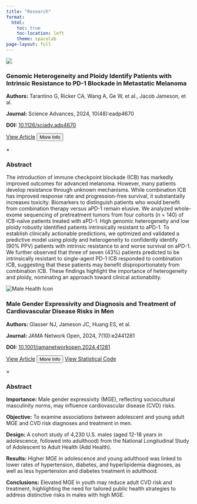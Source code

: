```yaml
---
title: "Research"
format:
  html:
    toc: true
    toc-location: left
    theme: spacelab    
page-layout: full
---
```

<div class="container">

<!-- Publication 1 -->
<div class="publication-card">
<img src="images/tarantino 2024.png">
<div class="publication-card-content">
<h3>Genomic Heterogeneity and Ploidy Identify Patients with Intrinsic Resistance to PD-1 Blockade in Metastatic Melanoma</h3>
<p><strong>Authors:</strong> Tarantino G, Ricker CA, Wang A, Ge W, et al., Jacob Jameson, et al.</p>
<p><strong>Journal:</strong> Science Advances, 2024, 10(48):eadp4670</p>
<p><strong>DOI:</strong> <a href="https://doi.org/10.1126/sciadv.adp4670" target="_blank">10.1126/sciadv.adp4670</a></p>
<div class="card-buttons">
<a href="https://doi.org/10.1126/sciadv.adp4670" class="view-article" target="_blank">View Article</a>
<button class="more-info" onclick="showAbstract('abstract-1')">More Info</button>
</div>
</div>
</div>

<!-- Abstract Modal 1 -->
<div id="abstract-1" class="modal">
<div class="modal-content">
<span class="close" onclick="closeAbstract('abstract-1')">&times;</span>
<h3>Abstract</h3>
<p>The introduction of immune checkpoint blockade (ICB) has markedly improved outcomes for advanced melanoma. However, many patients develop resistance through unknown mechanisms. While combination ICB has improved response rate and progression-free survival, it substantially increases toxicity. Biomarkers to distinguish patients who would benefit from combination therapy versus aPD-1 remain elusive. We analyzed whole-exome sequencing of pretreatment tumors from four cohorts (n = 140) of ICB-naïve patients treated with aPD-1. High genomic heterogeneity and low ploidy robustly identified patients intrinsically resistant to aPD-1. To establish clinically actionable predictions, we optimized and validated a predictive model using ploidy and heterogeneity to confidently identify (90% PPV) patients with intrinsic resistance to and worse survival on aPD-1. We further observed that three of seven (43%) patients predicted to be intrinsically resistant to single-agent PD-1 ICB responded to combination ICB, suggesting that these patients may benefit disproportionately from combination ICB. These findings highlight the importance of heterogeneity and ploidy, nominating an approach toward clinical actionability.</p>
</div>
</div>

<!-- Publication 2 -->
<div class="publication-card">
<img src="images/glasser 2024.png" alt="Male Health Icon">
<div class="publication-card-content">
<h3>Male Gender Expressivity and Diagnosis and Treatment of Cardiovascular Disease Risks in Men</h3>
<p><strong>Authors:</strong> Glasser NJ, Jameson JC, Huang ES, et al.</p>
<p><strong>Journal:</strong> JAMA Network Open, 2024, 7(10):e2441281</p>
<p><strong>DOI:</strong> <a href="https://doi.org/10.1001/jamanetworkopen.2024.41281" target="_blank">10.1001/jamanetworkopen.2024.41281</a></p>
<div class="card-buttons">
<a href="https://doi.org/10.1001/jamanetworkopen.2024.41281" class="view-article" target="_blank">View Article</a>
<button class="more-info" onclick="showAbstract('abstract-2')">More Info</button>
<a href="https://github.com/jacobjameson/MGE-CVD" class="view-data" target="_blank">View Statistical Code</a>
</div>
</div>
</div>

<!-- Abstract Modal 2 -->
<div id="abstract-2" class="modal">
<div class="modal-content">
<span class="close" onclick="closeAbstract('abstract-2')">&times;</span>
<h3>Abstract</h3>
<p><strong>Importance:</strong> Male gender expressivity (MGE), reflecting sociocultural masculinity norms, may influence cardiovascular disease (CVD) risks.</p>
<p><strong>Objective:</strong> To examine associations between adolescent and young adult MGE and CVD risk diagnoses and treatment in men.</p>
<p><strong>Design:</strong> A cohort study of 4,230 U.S. males (aged 12-18 years in adolescence, followed into adulthood) from the National Longitudinal Study of Adolescent to Adult Health (Add Health).</p>
<p><strong>Results:</strong> Higher MGE in adolescence and young adulthood was linked to lower rates of hypertension, diabetes, and hyperlipidemia diagnoses, as well as less hypertension and diabetes treatment in adulthood.</p>
<p><strong>Conclusions:</strong> Elevated MGE in youth may reduce adult CVD risk and treatment, highlighting the need for tailored public health strategies to address distinctive risks in males with high MGE.</p>
</div>
</div>

</div>


<script>
function showAbstract(modalId) {
const modal = document.getElementById(modalId);
modal.style.display = 'flex';
}

function closeAbstract(modalId) {
const modal = document.getElementById(modalId);
modal.style.display = 'none';
}

</script>



